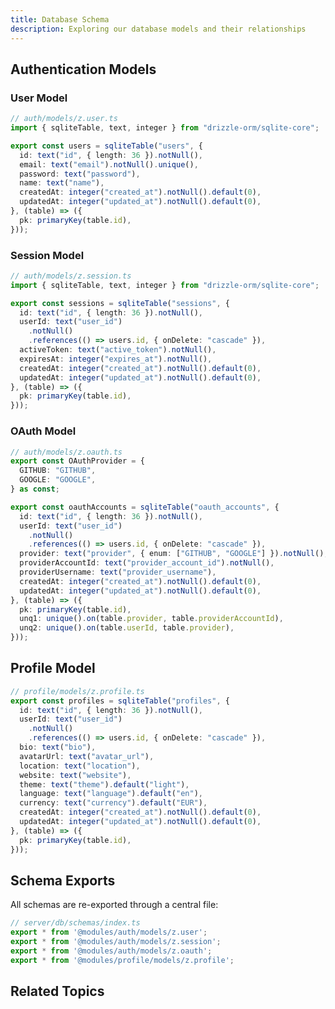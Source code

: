 ```yaml
---
title: Database Schema
description: Exploring our database models and their relationships
---
```


## Authentication Models

### User Model

```typescript
// auth/models/z.user.ts
import { sqliteTable, text, integer } from "drizzle-orm/sqlite-core";

export const users = sqliteTable("users", {
  id: text("id", { length: 36 }).notNull(),
  email: text("email").notNull().unique(),
  password: text("password"),
  name: text("name"),
  createdAt: integer("created_at").notNull().default(0),
  updatedAt: integer("updated_at").notNull().default(0),
}, (table) => ({
  pk: primaryKey(table.id),
}));
```

### Session Model

```typescript
// auth/models/z.session.ts
import { sqliteTable, text, integer } from "drizzle-orm/sqlite-core";

export const sessions = sqliteTable("sessions", {
  id: text("id", { length: 36 }).notNull(),
  userId: text("user_id")
    .notNull()
    .references(() => users.id, { onDelete: "cascade" }),
  activeToken: text("active_token").notNull(),
  expiresAt: integer("expires_at").notNull(),
  createdAt: integer("created_at").notNull().default(0),
  updatedAt: integer("updated_at").notNull().default(0),
}, (table) => ({
  pk: primaryKey(table.id),
}));
```

### OAuth Model

```typescript
// auth/models/z.oauth.ts
export const OAuthProvider = {
  GITHUB: "GITHUB",
  GOOGLE: "GOOGLE",
} as const;

export const oauthAccounts = sqliteTable("oauth_accounts", {
  id: text("id", { length: 36 }).notNull(),
  userId: text("user_id")
    .notNull()
    .references(() => users.id, { onDelete: "cascade" }),
  provider: text("provider", { enum: ["GITHUB", "GOOGLE"] }).notNull(),
  providerAccountId: text("provider_account_id").notNull(),
  providerUsername: text("provider_username"),
  createdAt: integer("created_at").notNull().default(0),
  updatedAt: integer("updated_at").notNull().default(0),
}, (table) => ({
  pk: primaryKey(table.id),
  unq1: unique().on(table.provider, table.providerAccountId),
  unq2: unique().on(table.userId, table.provider),
}));
```

## Profile Model

```typescript
// profile/models/z.profile.ts
export const profiles = sqliteTable("profiles", {
  id: text("id", { length: 36 }).notNull(),
  userId: text("user_id")
    .notNull()
    .references(() => users.id, { onDelete: "cascade" }),
  bio: text("bio"),
  avatarUrl: text("avatar_url"),
  location: text("location"),
  website: text("website"),
  theme: text("theme").default("light"),
  language: text("language").default("en"),
  currency: text("currency").default("EUR"),
  createdAt: integer("created_at").notNull().default(0),
  updatedAt: integer("updated_at").notNull().default(0),
}, (table) => ({
  pk: primaryKey(table.id),
}));
```

## Schema Exports

All schemas are re-exported through a central file:

```typescript
// server/db/schemas/index.ts
export * from '@modules/auth/models/z.user';
export * from '@modules/auth/models/z.session';
export * from '@modules/auth/models/z.oauth';
export * from '@modules/profile/models/z.profile';
```

## Related Topics

<Cards>
  <Card 
    title="Database Setup" 
    href="/database/setup"
    description="Learn how to set up the database layer" 
  />
  <Card 
    title="Database Architecture" 
    href="/database/architecture"
    description="Understand our database architecture" 
  />
  <Card 
    title="Database Operations" 
    href="/database/operations"
    description="Learn how to perform database operations" 
  />
</Cards> 